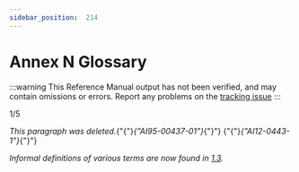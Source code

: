 ```yaml
---
sidebar_position:  214
---
```


# Annex N Glossary

:::warning
This Reference Manual output has not been verified,
and may contain omissions or errors.
Report any problems on the [tracking issue](https://github.com/ada-lang-io/ada-lang-io/issues/20)
:::


<AnnotatedOnly>
<MarginText>
1/5
</MarginText>
</AnnotatedOnly>
<p><em>This paragraph was deleted.</em>{"{"}<em>{"AI95-00437-01"}</em>{"}"} {"{"}<em>{"AI12-0443-1"}</em>{"}"} <br /></p>

<AnnotatedOnly>
<MarginText>

</MarginText>
</AnnotatedOnly>
<p><em>Informal definitions of various terms are now found in <a href="../AA-1/AA-1.3">1.3</a>.</em> <br /></p>

